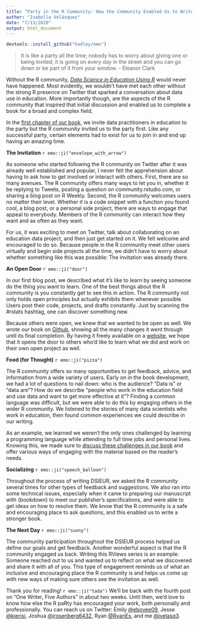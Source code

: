 ```yaml
---
title: "Party in the R Community: How the Community Enabled Us to Write a Book"
author: "Isabella Velásquez"
date: "7/13/2020"
output: html_document
---
```


```r
devtools::install_github("hadley/emo")
```

> It is like a party all the time; nobody has to worry about giving one or being invited; it is going on every day in the street and you can go down or be part of it from your window. - Eleanor Clark

Without the R community, [*Data Science in Education Using R*](https://www.datascienceineducation.com/) would never have happened. Most evidently, we wouldn't have met each other without the strong R presence on Twitter that sparked a conversation about data use in education. More importantly though, are the aspects of the R community that inspired that initial discussion and enabled us to complete a book for a broad and complex field. 

In the [first chapter of our book](https://datascienceineducation.com/c01.html), we invite data practitioners in education to the party but the R community invited us to the party first. Like any successful party, certain elements had to exist for us to join in and end up having an amazing time.

**The Invitation** `r emo::ji("envelope_with_arrow")`

As someone who started following the R community on Twitter after it was already well established and popular, I never felt the apprehension about having to ask how to get involved or interact with others. First, there are so many avenues. The R community offers many ways to let you in, whether it be replying to Tweets, posting a question on community.rstudio.com, or sharing a blog post on R Weekly. Second, the R community welcomes users no matter their level. Whether it is a code snippet with a function you found cool, a blog post, or a personal side project, there are ways to engage that appeal to everybody. Members of the R community can interact how they want and as often as they want.

For us, it was exciting to meet on Twitter, talk about collaborating on an education data project, and then just get started on it. We felt welcome and encouraged to do so. Because people in the R community meet other users virtually and begin side projects all the time, we didn’t have to worry about whether something like this was possible: The invitation was already there.

**An Open Door** `r emo::ji("door")`

In our first blog post, we described what it’s like to learn by seeing someone do the thing you want to learn. One of the best things about the R community is you constantly get to see this in action. The R community not only holds open principles but actually exhibits them whenever possible. Users post their code, projects, and drafts constantly. Just by scanning the #rstats hashtag, one can discover something new.

Because others were open, we knew that we wanted to be open as well. We wrote our book on [Github](https://github.com/data-edu/data-science-in-education), showing all the many changes it went through until its final completion. By having it freely available on a [website](https://www.datascienceineducation.com/), we hope that it opens the door to others who’d like to learn what we did and work on their own open project as well.

**Food (for Thought)** `r emo::ji("pizza")`

The R community offers so many opportunities to get feedback, advice, and information from a wide variety of users. Early on in the book development, we had a lot of questions to nail down: who is the audience? "Data is" or "data are"? How do we describe "people who work in the education field and use data and want to get more effective at it"? Finding a common language was difficult, but we were able to do this by engaging others in the wider R community. We listened to the stories of many data scientists who work in education, then found common experiences we could describe in our writing.

As an example, we learned we weren’t the only ones challenged by learning a programming language while attending to full time jobs and personal lives. Knowing this, we made sure to [discuss these challenges in our book](https://datascienceineducation.com/c02.html#different-strokes-for-different-data-scientists-in-education) and offer various ways of engaging with the material based on the reader’s needs.

**Socializing** `r emo::ji("speech_balloon")`

Throughout the process of writing DSIEUR, we asked the R community several times for other types of feedback and suggestions. We also ran into some technical issues, especially when it came to preparing our manuscript with {bookdown} to meet our publisher's specifications, and were able to get ideas on how to resolve them. We know that the R community is a safe and encouraging place to ask questions, and this enabled us to write a stronger book.

**The Next Day** `r emo::ji("sunny")`

The community participation throughout the DSIEUR process helped us define our goals and get feedback. Another wonderful aspect is that the R community engaged us back. Writing this RViews series is an example: Someone reached out to us and wanted us to reflect on what we discovered and share it with all of you. This type of engagement reminds us of what an inclusive and encouraging place the R community is and helps us come up with new ways of making sure others see the invitation as well.

Thank you for reading! `r emo::ji("tada")` We’ll be back with the fourth post on "One Writer, Five Authors" in about two weeks. Until then, we’d love to know how else the R paRty has encouraged your work, both personally and professionally. You can reach us on Twitter: Emily [@ebovee09](https://twitter.com/ebovee09), Jesse [@kierisi](https://twitter.com/kierisi), Joshua [@jrosenberg6432](https://twitter.com/jrosenberg6432), Ryan [@RyanEs](https://twitter.com/RyanEs), and me [@ivelasq3](https://twitter.com/ivelasq3).